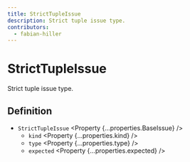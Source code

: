 ```yaml
---
title: StrictTupleIssue
description: Strict tuple issue type.
contributors:
  - fabian-hiller
---
```



# StrictTupleIssue

Strict tuple issue type.

## Definition

- `StrictTupleIssue` <Property {...properties.BaseIssue} />
  - `kind` <Property {...properties.kind} />
  - `type` <Property {...properties.type} />
  - `expected` <Property {...properties.expected} />
